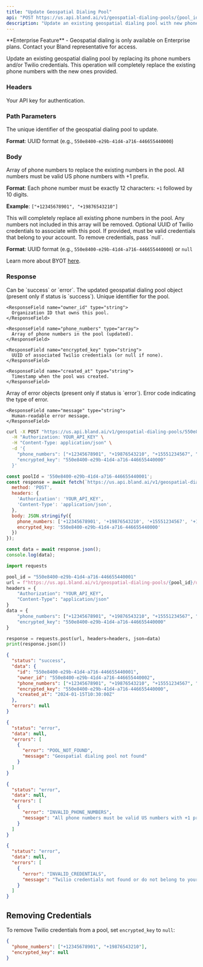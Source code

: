```yaml
---
title: "Update Geospatial Dialing Pool"
api: "POST https://us.api.bland.ai/v1/geospatial-dialing-pools/{pool_id}/update"
description: "Update an existing geospatial dialing pool with new phone numbers or credentials."
---
```


<Info>
  **Enterprise Feature** - Geospatial dialing is only available on Enterprise plans. Contact your Bland representative for access.
</Info>

Update an existing geospatial dialing pool by replacing its phone numbers and/or Twilio credentials. This operation will completely replace the existing phone numbers with the new ones provided.

### Headers

<ParamField header="authorization" type="string" required>
  Your API key for authentication.
</ParamField>

### Path Parameters

<ParamField path="pool_id" type="string" required>
  The unique identifier of the geospatial dialing pool to update.
  
  **Format**: UUID format (e.g., `550e8400-e29b-41d4-a716-446655440000`)
</ParamField>

### Body

<ParamField body="phone_numbers" type="array" required>
  Array of phone numbers to replace the existing numbers in the pool. All numbers must be valid US phone numbers with +1 prefix.
  
  **Format**: Each phone number must be exactly 12 characters: `+1` followed by 10 digits.
  
  **Example**: `["+12345678901", "+19876543210"]`
  
  <Warning>
    This will completely replace all existing phone numbers in the pool. Any numbers not included in this array will be removed.
  </Warning>
</ParamField>

<ParamField body="encrypted_key" type="string">
  Optional UUID of Twilio credentials to associate with this pool. If provided, must be valid credentials that belong to your account. To remove credentials, pass `null`.
  
  **Format**: UUID format (e.g., `550e8400-e29b-41d4-a716-446655440000`) or `null`

  Learn more about BYOT [here](/tutorials/custom-twilio).
</ParamField>

### Response

<ResponseField name="status" type="string">
  Can be `success` or `error`.
</ResponseField>

<ResponseField name="data" type="object">
  The updated geospatial dialing pool object (present only if status is `success`).
  
  <Expandable title="data properties">
    <ResponseField name="id" type="string">
      Unique identifier for the pool.
    </ResponseField>
    
    <ResponseField name="owner_id" type="string">
      Organization ID that owns this pool.
    </ResponseField>
    
    <ResponseField name="phone_numbers" type="array">
      Array of phone numbers in the pool (updated).
    </ResponseField>
    
    <ResponseField name="encrypted_key" type="string">
      UUID of associated Twilio credentials (or null if none).
    </ResponseField>
    
    <ResponseField name="created_at" type="string">
      Timestamp when the pool was created.
    </ResponseField>
  </Expandable>
</ResponseField>

<ResponseField name="errors" type="array">
  Array of error objects (present only if status is `error`).
  
  <Expandable title="error object properties">
    <ResponseField name="error" type="string">
      Error code indicating the type of error.
    </ResponseField>
    
    <ResponseField name="message" type="string">
      Human-readable error message.
    </ResponseField>
  </Expandable>
</ResponseField>

<RequestExample>

```bash cURL
curl -X POST "https://us.api.bland.ai/v1/geospatial-dialing-pools/550e8400-e29b-41d4-a716-446655440001/update" \
  -H "Authorization: YOUR_API_KEY" \
  -H "Content-Type: application/json" \
  -d '{
    "phone_numbers": ["+12345678901", "+19876543210", "+15551234567", "+17775551234"],
    "encrypted_key": "550e8400-e29b-41d4-a716-446655440000"
  }'
```

```javascript JavaScript
const poolId = '550e8400-e29b-41d4-a716-446655440001';
const response = await fetch(`https://us.api.bland.ai/v1/geospatial-dialing-pools/${poolId}/update`, {
  method: 'POST',
  headers: {
    'Authorization': 'YOUR_API_KEY',
    'Content-Type': 'application/json',
  },
  body: JSON.stringify({
    phone_numbers: ['+12345678901', '+19876543210', '+15551234567', '+17775551234'],
    encrypted_key: '550e8400-e29b-41d4-a716-446655440000'
  })
});

const data = await response.json();
console.log(data);
```

```python Python
import requests

pool_id = "550e8400-e29b-41d4-a716-446655440001"
url = f"https://us.api.bland.ai/v1/geospatial-dialing-pools/{pool_id}/update"
headers = {
    "Authorization": "YOUR_API_KEY",
    "Content-Type": "application/json"
}
data = {
    "phone_numbers": ["+12345678901", "+19876543210", "+15551234567", "+17775551234"],
    "encrypted_key": "550e8400-e29b-41d4-a716-446655440000"
}

response = requests.post(url, headers=headers, json=data)
print(response.json())
```

</RequestExample>

<ResponseExample>

```json Success Response
{
  "status": "success",
  "data": {
    "id": "550e8400-e29b-41d4-a716-446655440001",
    "owner_id": "550e8400-e29b-41d4-a716-446655440002",
    "phone_numbers": ["+12345678901", "+19876543210", "+15551234567", "+17775551234"],
    "encrypted_key": "550e8400-e29b-41d4-a716-446655440000",
    "created_at": "2024-01-15T10:30:00Z"
  },
  "errors": null
}
```

```json Error Response - Pool Not Found
{
  "status": "error",
  "data": null,
  "errors": [
    {
      "error": "POOL_NOT_FOUND",
      "message": "Geospatial dialing pool not found"
    }
  ]
}
```

```json Error Response - Invalid Phone Numbers
{
  "status": "error",
  "data": null,
  "errors": [
    {
      "error": "INVALID_PHONE_NUMBERS",
      "message": "All phone numbers must be valid US numbers with +1 prefix"
    }
  ]
}
```

```json Error Response - Invalid Credentials
{
  "status": "error",
  "data": null,
  "errors": [
    {
      "error": "INVALID_CREDENTIALS",
      "message": "Twilio credentials not found or do not belong to your account"
    }
  ]
}
```

</ResponseExample>

## Removing Credentials

To remove Twilio credentials from a pool, set `encrypted_key` to `null`:

```json
{
  "phone_numbers": ["+12345678901", "+19876543210"],
  "encrypted_key": null
}
``` 